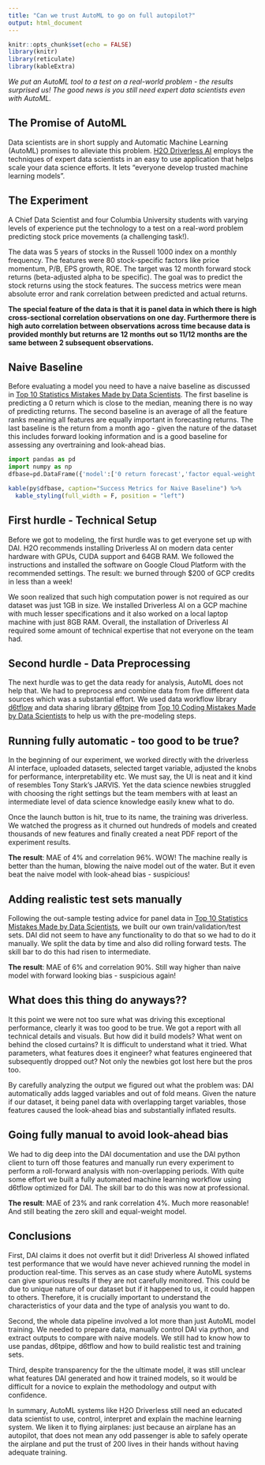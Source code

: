 ```yaml
---
title: "Can we trust AutoML to go on full autopilot?"
output: html_document
---
```


```r
knitr::opts_chunk$set(echo = FALSE)
library(knitr)
library(reticulate)
library(kableExtra)

```

*We put an AutoML tool to a test on a real-world problem - the results surprised us! The good news is you still need expert data scientists even with AutoML.*

## The Promise of AutoML

Data scientists are in short supply and Automatic Machine Learning (AutoML) promises to alleviate this problem. [H2O Driverless AI](https://www.h2o.ai/products/h2o-driverless-ai/) employs the techniques of expert data scientists in an easy to use application that helps scale your data science efforts. It lets "everyone develop trusted machine learning models". 

## The Experiment

A Chief Data Scientist and four Columbia University students with varying levels of experience put the technology to a test on a real-word problem predicting stock price movements (a challenging task!).

The data was 5 years of stocks in the Russell 1000 index on a monthly frequency. The features were 80 stock-specific factors like price momentum, P/B, EPS growth, ROE. The target was 12 month forward stock returns (beta-adjusted alpha to be specific). The goal was to predict the stock returns using the stock features. The success metrics were mean absolute error and rank correlation between predicted and actual returns.

**The special feature of the data is that it is panel data in which there is high cross-sectional correlation observations on one day. Furthermore there is high auto correlation between observations across time because data is provided monthly but returns are 12 months out so 11/12 months are the same between 2 subsequent observations.**

## Naive Baseline

Before evaluating a model you need to have a naive baseline as discussed in [Top 10 Statistics Mistakes Made by Data Scientists](https://www.kdnuggets.com/2019/06/statistics-mistakes-data-scientists.html). The first baseline is predicting a 0 return which is close to the median, meaning there is no way of predicting returns. The second baseline is an average of all the feature ranks meaning all features are equally important in forecasting returns. The last baseline is the return from a month ago - given the nature of the dataset this includes forward looking information and is a good baseline for assessing any overtraining and look-ahead bias.

```python
import pandas as pd
import numpy as np
dfbase=pd.DataFrame({'model':['0 return forecast','factor equal-weight','return 1 month ago'],'MAE':[0.145,np.nan,0.222],'Correl':[np.nan,0.009,0.238]})
```
```r
kable(py$dfbase, caption="Success Metrics for Naive Baseline") %>%
  kable_styling(full_width = F, position = "left")
```

## First hurdle - Technical Setup

Before we got to modeling, the first hurdle was to get everyone set up with DAI. H2O recommends installing Driverless AI on modern data center hardware with GPUs, CUDA support and 64GB RAM. We followed the instructions and installed the software on Google Cloud Platform with the recommended settings. The result: we burned through $200 of GCP credits in less than a week! 

We soon realized that such high computation power is not required as our dataset was just 1GB in size. We installed Driverless AI on a GCP machine with much lesser specifications and it also worked on a local laptop machine with just 8GB RAM. Overall, the installation of Driverless AI required some amount of technical expertise that not everyone on the team had.

## Second hurdle - Data Preprocessing

The next hurdle was to get the data ready for analysis, AutoML does not help that. We had to preprocess and combine data from five different data sources which was a substantial effort. We used data workflow library [d6tflow](https://github.com/d6t/d6tflow) and data sharing library [d6tpipe](https://github.com/d6t/d6tpipe) from [Top 10 Coding Mistakes Made by Data Scientists](https://www.kdnuggets.com/2019/04/top-10-coding-mistakes-data-scientists.html) to help us with the pre-modeling steps.

## Running fully automatic - too good to be true?

In the beginning of our experiment, we worked directly with the driverless AI interface, uploaded datasets, selected target variable, adjusted the knobs for performance, interpretability etc. We must say, the UI is neat and it kind of resembles Tony Stark's JARVIS. Yet the data science newbies struggled with choosing the right settings but the team members with at least an intermediate level of data science knowledge easily knew what to do.

Once the launch button is hit, true to its name, the training was driverless. We watched the progress as it churned out hundreds of models and created thousands of new features and finally created a neat PDF report of the experiment results.

**The result**: MAE of 4% and correlation 96%. WOW! The machine really is better than the human, blowing the naive model out of the water. But it even beat the naive model with look-ahead bias - suspicious!

## Adding realistic test sets manually

Following the out-sample testing advice for panel data in [Top 10 Statistics Mistakes Made by Data Scientists](https://www.kdnuggets.com/2019/06/statistics-mistakes-data-scientists.html), we built our own train/validation/test sets. DAI did not seem to have any functionality to do that so we had to do it manually. We split the data by time and also did rolling forward tests. The skill bar to do this had risen to intermediate.

**The result**: MAE of 6% and correlation 90%. Still way higher than naive model with forward looking bias - suspicious again!

## What does this thing do anyways??

It this point we were not too sure what was driving this exceptional performance, clearly it was too good to be true. We got a report with all technical details and visuals. But how did it build models? What went on behind the closed curtains?
It is difficult to understand what it tried. What parameters, what features does it engineer? what features engineered that subsequently dropped out? Not only the newbies got lost here but the pros too.

By carefully analyzing the output we figured out what the problem was: DAI automatically adds lagged variables and out of fold means. Given the nature if our dataset, it being panel data with overlapping target variables, those features caused the look-ahead bias and substantially inflated results.

## Going fully manual to avoid look-ahead bias

We had to dig deep into the DAI documentation and use the DAI python client to turn off those features and manually run every experiment to perform a roll-forward analysis with non-overlapping periods. With quite some effort we built a fully automated machine learning workflow using d6tflow optimized for DAI. The skill bar to do this was now at professional.

**The result**: MAE of 23% and rank correlation 4%. Much more reasonable! And still beating the zero skill and equal-weight model.

## Conclusions

First, DAI claims it does not overfit but it did! Driverless AI showed inflated test performance that we would have never achieved running the model in production real-time. This serves as an case study where AutoML systems can give spurious results if they are not carefully monitored. This could be due to unique nature of our dataset but if it happened to us, it could happen to others. Therefore, it is crucially important to understand the characteristics of your data and the type of analysis you want to do.

Second, the whole data pipeline involved a lot more than just AutoML model training. We needed to prepare data, manually control DAI via python, and extract outputs to compare with naive models. We still had to know how to use pandas, d6tpipe, d6tflow and how to build realistic test and training sets.

Third, despite transparency for the the ultimate model, it was still unclear what features DAI generated and how it trained models, so it would be difficult for a novice to explain the methodology and output with confidence.

In summary, AutoML systems like H2O Driverless still need an educated data scientist to use, control, interpret and explain the machine learning system. We liken it to flying airplanes: just because an airplane has an autopilot, that does not mean any odd passenger is able to safely operate the airplane and put the trust of 200 lives in their hands without having adequate training.